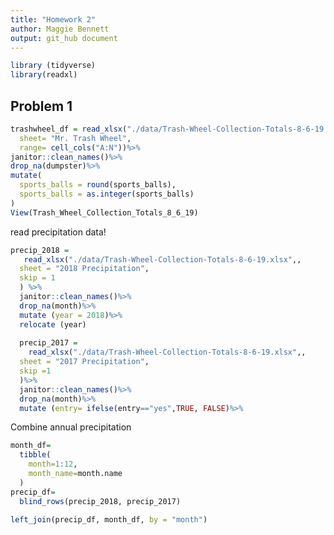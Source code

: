 ```yaml
---
title: "Homework 2"
author: Maggie Bennett
output: git_hub document
---
```


```r
library (tidyverse)
library(readxl)
```

##  Problem 1

```r
trashwheel_df = read_xlsx("./data/Trash-Wheel-Collection-Totals-8-6-19.xlsx",
  sheet= "Mr. Trash Wheel",
  range= cell_cols("A:N"))%>%
janitor::clean_names()%>%
drop_na(dumpster)%>%
mutate(
  sports_balls = round(sports_balls),
  sports_balls = as.integer(sports_balls)
)
View(Trash_Wheel_Collection_Totals_8_6_19)
```

read precipitation data!

```r
precip_2018 =
   read_xlsx("./data/Trash-Wheel-Collection-Totals-8-6-19.xlsx",,
  sheet = "2018 Precipitation",
  skip = 1 
  ) %>%
  janitor::clean_names()%>%
  drop_na(month)%>%
  mutate (year = 2018)%>%
  relocate (year)
  
  precip_2017 =
    read_xlsx("./data/Trash-Wheel-Collection-Totals-8-6-19.xlsx",,
  sheet = "2017 Precipitation",
  skip =1 
  )%>%
  janitor::clean_names()%>%
  drop_na(month)%>%
  mutate (entry= ifelse(entry=="yes",TRUE, FALSE)%>%
```

Combine annual precipitation

```r
month_df=
  tibble(
    month=1:12,
    month_name=month.name
  )
precip_df=
  blind_rows(precip_2018, precip_2017)

left_join(precip_df, month_df, by = "month")
```
 
 